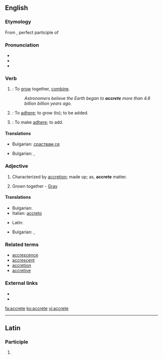 {{was wotd|2007|October|16}}
==English==

===Etymology===
From {{etyl|la}} {{term|accretus|accrētus}}, perfect participle of {{term|accresco|accrēscō|increase|lang=la}}

===Pronunciation===
* {{IPA|/əˈkriːt/}}
* {{audio|en-us-accrete.ogg|Audio (US)}}
* {{rhymes|iːt}}

===Verb===
{{en-verb|accret|ing}}

# {{intransitive}}: To [[grow]] together, [[combine]].
#: ''Astronomers believe the Earth began to '''accrete''' more than 4.6 billion billion years ago.''
# {{intransitive}}: To [[adhere]]; to grow (to); to be added.
# {{transitive}}: To make [[adhere]]; to add.

====Translations====
{{trans-top|to grow together}}
* Bulgarian: [[сраствам се]]
{{trans-mid}}
{{trans-bottom}}
{{trans-top|To adhere; to grow (to); to be added.}}
* Bulgarian: {{t|bg|прилепвам}},  {{t|bg|нараствам}}
{{trans-mid}}
{{trans-bottom}}
{{trans-top|To make adhere; to add.}}
{{trans-mid}}
{{trans-bottom}}

===Adjective===
{{en-adj|-}}

# Characterized by [[accretion]]; made up; as, '''accrete''' matter.
# {{botany}} Grown together - [[Gray]]

====Translations====
{{trans-top|characterized by accretion}}
* Bulgarian: {{t|bg|сраснат}}
* Italian: [[accreto]]
{{trans-mid}}
* Latin: {{t-|la|accretus|alt=accrētus}}
{{trans-bottom}}
{{trans-top|(botany) Grown together}}
* Bulgarian: {{t|bg|сраснат}},  {{t|bg|срастнал се}}
{{trans-mid}}
{{trans-bottom}}

===Related terms===
* [[accrescence]]
* [[accrescent]]
* [[accretion]]
* [[accretive]]

===External links===
*{{R:OneLook}}
*{{R:Webster 1913}}

[[fa:accrete]]
[[ko:accrete]]
[[vi:accrete]]

----
==Latin==

===Participle===
{{la-part-form|accrēte}}

# {{inflection of|accretus|accrētus|voc|m|s|lang=la}}
{{count page|[[Wiktionary:Page count]]}}
{{rfc-auto}}